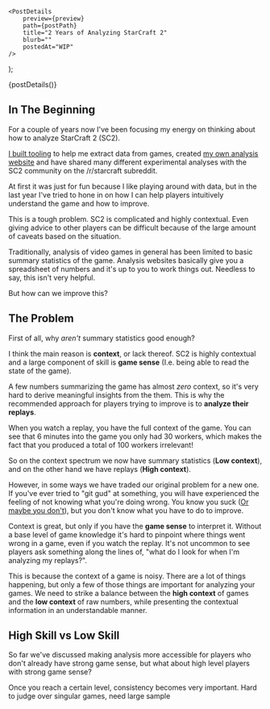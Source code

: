 
    <PostDetails
        preview={preview}
        path={postPath}
        title="2 Years of Analyzing StarCraft 2"
        blurb=""
        postedAt="WIP"
    />
);

<Fragment>{postDetails()}</Fragment>

## In The Beginning

For a couple of years now I've been focusing my energy on thinking about how to
analyze StarCraft 2 (SC2).

[I built tooling](https://github.com/ZephyrBlu/zephyrus-sc2-parser) to help me
extract data from games, created [my own analysis website](https://zephyrus.gg)
and have shared many different experimental analyses with the SC2 community
on the /r/starcraft subreddit.

At first it was just for fun because I like playing around with data, but in the last year
I've tried to hone in on how I can help players intuitively understand the game and
how to improve.

This is a tough problem. SC2 is complicated and highly contextual. Even giving advice to other
players can be difficult because of the large amount of caveats based on the situation.

Traditionally, analysis of video games in general has been limited to basic summary statistics of the game.
Analysis websites basically give you a spreadsheet of numbers and it's up to you to work things out.
Needless to say, this isn't very helpful.

But how can we improve this?

## The Problem 

First of all, why *aren't* summary statistics good enough?

I think the main reason is **context**, or lack thereof. SC2 is highly contextual and a
large component of skill is **game sense** (I.e. being able to read the state of the game).

A few numbers summarizing the game has almost *zero* context, so it's very hard to derive
meaningful insights from the them. This is why the recommended approach for players trying to
improve is to **analyze their replays**.

When you watch a replay, you have the full context of the game. You can see that 6 minutes into
the game you only had 30 workers, which makes the fact that you produced a total of 100 workers irrelevant!

So on the context spectrum we now have summary statistics (**Low context**), and on the other hand
we have replays (**High context**).

However, in some ways we have traded our original problem for a new one. If you've ever tried to "git gud"
at something, you will have experienced the feeling of not knowing what you're doing wrong.
You know you suck ([Or maybe you don't](https://en.wikipedia.org/wiki/Dunning%E2%80%93Kruger_effect)),
but you don't know what you have to do to improve.

Context is great, but only if you have the **game sense** to interpret it. Without a base level of game knowledge
it's hard to pinpoint where things went wrong in a game, even if you watch the replay. It's not uncommon to see players
ask something along the lines of, "what do I look for when I'm analyzing my replays?".

This is because the context of a game is noisy. There are a lot of things happening, but only a few of those things
are important for analyzing your games. We need to strike a balance between the **high context** of games and
the **low context** of raw numbers, while presenting the contextual information in an understandable manner.

## High Skill vs Low Skill

So far we've discussed making analysis more accessible for players who don't already have strong game sense,
but what about high level players with strong game sense?

Once you reach a certain level, consistency becomes very important. Hard to judge over singular games, need large sample
